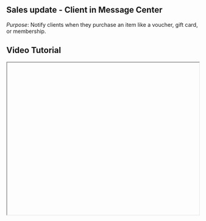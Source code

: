 


<div className="mdx-content">

## Sales update - Client in Message Center

  

*Purpose*: Notify clients when they purchase an item like a voucher, gift card, or membership.

## Video Tutorial



<iframe
  width="100%"
  height="400"
  title="Sales update client tutorial"
  allowFullScreen
  className="rounded-lg"
/>

---

## Steps:



❶ **Click on “Promote” from the main navigation panel.**

❷ **Navigate to the “Message Center” tab.**

❸ **Select “Sales Update – Client.”**

❹ **This section covers automated notifications for purchase confirmations.**

❺ **Toggle ON/OFF as required and view templates as needed.**

---

**Tip for First-Time Users**:  
Ensuring timely confirmation messages can improve customer satisfaction and reduce support inquiries.

<div className="space-y-4 mt-6">

<div className="my-10 border-t border-gray-200" />

## More questions about this


</div>
<div className="space-y-4 mt-6">
  <details className="bg-white rounded-md p-4 border border-gray-300">
  <summary
    className="font-medium text-base text-gray-900"
    style={{
      backgroundColor: 'transparent',
      outline: 'none',
      cursor: 'pointer',
      userSelect: 'none',
      listStyle: 'none',
    }}
  >Can I disable messages for some purchases?</summary>
   <p className="mt-2 text-sm text-gray-700">
      Currently, all purchase types (vouchers, memberships, etc.) are grouped. Use toggles to manage overall notifications.
    </p>
  </details>

  <details className="bg-white rounded-md p-4 border border-gray-300">
  <summary
    className="font-medium text-base text-gray-900"
    style={{
      backgroundColor: 'transparent',
      outline: 'none',
      cursor: 'pointer',
      userSelect: 'none',
      listStyle: 'none',
    }}
  >Will clients see this instantly?</summary>
    <p className="mt-2 text-sm text-gray-700">
      Yes, notifications are triggered as soon as a purchase is completed.
    </p>
  </details>
</div>
</div>

---

<div className="space-y-4 mt-6">

<div className="my-10 border-t border-gray-200" />

<div className="mdx-content mt-10">

Was this article helpful?

<div style={{ display: 'flex', gap: '1rem' }}>
  <button style={{ padding: '0.5rem', borderRadius: '9999px', backgroundColor: '#f0f0f0' }}>
    👍
  </button>
  <button style={{ padding: '0.5rem', borderRadius: '9999px', backgroundColor: '#f0f0f0' }}>
    👎
  </button>
</div>
</div>

---
</div>
